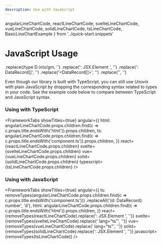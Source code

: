 ```yaml
---
description: Use with JavaScript
---
```


  angularLineChartCode,
  reactLineChartCode,
  svelteLineChartCode,
  vueLineChartCode,
  solidLineChartCode,
  tsLineChartCode,
  BasicLineChartExample
} from '../quick-start.snippets'

# JavaScript Usage

   .replace(/type D.*\n\s*/gm, '')
    .replace(': JSX.Element ', '')
    .replace(': DataRecord[]', '')
    .replace('<DataRecord[]>', '')
    .replace('<DataRecord>', '')


Even though our library is built with TypeScript, you can still use _Unovis_ with plain JavaScript by
dropping the corresponding syntax related to types in your code. See the example code below to compare between
TypeScript and JavaScript syntax.

### Using with TypeScript

<FrameworkTabs
  showTitles={true}
  angular={{
    html: angularLineChartCode.props.children.find(c => c.props.title.endsWith('html')).props.children,
    ts: angularLineChartCode.props.children.find(c => c.props.title.endsWith('component.ts')).props.children,
  }}
  react={reactLineChartCode.props.children}
  svelte={svelteLineChartCode.props.children}
  vue={vueLineChartCode.props.children}
  solid={solidLineChartCode.props.children}
  typescript={tsLineChartCode.props.children}
/>

### Using with JavaScript

<FrameworkTabs
  showTitles={true}
  angular={{
    ts: removeTypes(angularLineChartCode.props.children.find(c => c.props.title.endsWith('component.ts')))
      .replaceAll('(d: DataRecord): number', 'd'),
    html: angularLineChartCode.props.children.find(c => c.props.title.endsWith('html')).props.children,
  }}
  react={removeTypes(reactLineChartCode).replace(': JSX.Element ', '')}
  svelte={removeTypes(svelteLineChartCode).replace(' lang=\"ts\"', '')}
  vue={removeTypes(vueLineChartCode).replace(' lang=\"ts\"', '')}
  solid={removeTypes(solidLineChartCode).replace(': JSX.Element ', '')}
  javascript={removeTypes(tsLineChartCode)}
/>
